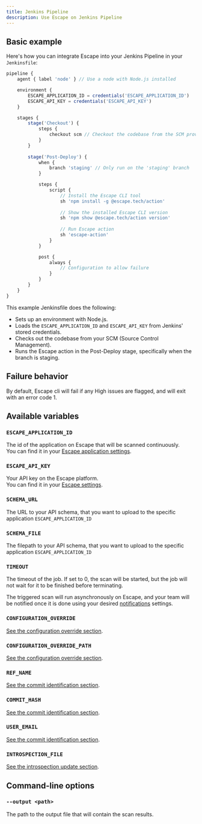 ```yaml
---
title: Jenkins Pipeline
description: Use Escape on Jenkins Pipeline
---
```



## Basic example

Here's how you can integrate Escape into your Jenkins Pipeline in your `Jenkinsfile`:

```javascript
pipeline {
    agent { label 'node' } // Use a node with Node.js installed

    environment {
        ESCAPE_APPLICATION_ID = credentials('ESCAPE_APPLICATION_ID')
        ESCAPE_API_KEY = credentials('ESCAPE_API_KEY')
    }

    stages {
        stage('Checkout') {
            steps {
                checkout scm // Checkout the codebase from the SCM provider
            }
        }
        
        stage('Post-Deploy') {
            when {
                branch 'staging' // Only run on the 'staging' branch
            }

            steps {
                script {
                    // Install the Escape CLI tool
                    sh 'npm install -g @escape.tech/action'
                    
                    // Show the installed Escape CLI version
                    sh 'npm show @escape.tech/action version'
                    
                    // Run Escape action
                    sh 'escape-action'
                }
            }

            post {
                always {
                    // Configuration to allow failure
                }
            }
        }
    }
}
```

This example Jenkinsfile does the following:
- Sets up an environment with Node.js.
- Loads the `ESCAPE_APPLICATION_ID` and `ESCAPE_API_KEY` from Jenkins' stored credentials.
- Checks out the codebase from your SCM (Source Control Management).
- Runs the Escape action in the Post-Deploy stage, specifically when the branch is staging.



## Failure behavior

By default, Escape cli will fail if any High issues are flagged, and will exit with an error code 1.

## Available variables

### `ESCAPE_APPLICATION_ID` <TypeTag type="string"/> <RequiredTag/>

The id of the application on Escape that will be scanned continuously.  
You can find it in your [Escape application settings](https://app.escape.tech).

### `ESCAPE_API_KEY` <TypeTag type="string"/> <RequiredTag/>

Your API key on the Escape platform.  
You can find it in your [Escape settings](https://app.escape.tech/user/profile/).

### `SCHEMA_URL` <TypeTag type="string"/>

The URL to your API schema, that you want to upload to the specific application `ESCAPE_APPLICATION_ID`

### `SCHEMA_FILE` <TypeTag type="string"/>

The filepath to your API schema, that you want to upload to the specific application `ESCAPE_APPLICATION_ID`

### `TIMEOUT` <TypeTag type="number"/>

The timeout of the job. If set to 0, the scan will be started, but the job will not wait for it to be finished before terminating.

The triggered scan will run asynchronously on Escape, and your team will be notified once it is done using your desired [notifications](/integrations) settings.

### `CONFIGURATION_OVERRIDE` <TypeTag type="string"/>

[See the configuration override section](/ci-cd/configuration-override).

### `CONFIGURATION_OVERRIDE_PATH` <TypeTag type="string"/>

[See the configuration override section](/ci-cd/configuration-override).

### `REF_NAME` <TypeTag type="string"/>

[See the commit identification section](/ci-cd/commit-sha).

### `COMMIT_HASH` <TypeTag type="string"/>

[See the commit identification section](/ci-cd/commit-sha).

### `USER_EMAIL` <TypeTag type="string"/>

[See the commit identification section](/ci-cd/commit-sha).

### `INTROSPECTION_FILE` <TypeTag type="path"/>

[See the introspection update section](/ci-cd/introspection-update).

## Command-line options

### `--output <path>` <TypeTag type="string"/>

The path to the output file that will contain the scan results.
